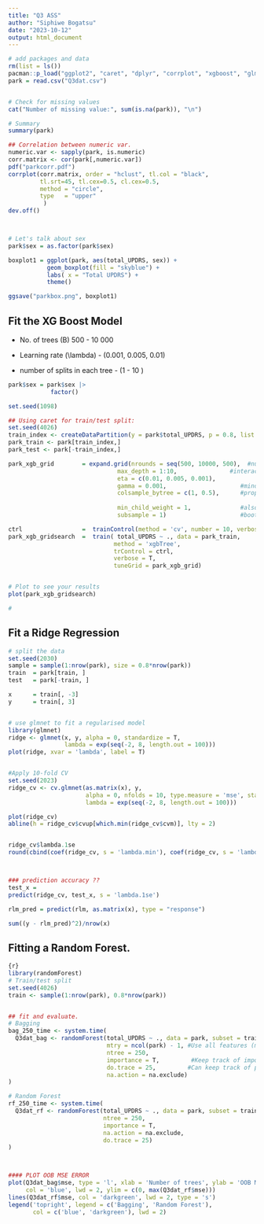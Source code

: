 ---
title: "Q3 ASS"
author: "Siphiwe Bogatsu"
date: "2023-10-12"
output: html_document
---

```{r}

# add packages and data
rm(list = ls())
pacman::p_load("ggplot2", "caret", "dplyr", "corrplot", "xgboost", "glmnet", "Matrix", "tree")
park = read.csv("Q3dat.csv")


# Check for missing values 
cat("Number of missing value:", sum(is.na(park)), "\n")

# Summary 
summary(park)

## Correlation between numeric var. 
numeric.var <- sapply(park, is.numeric)
corr.matrix <- cor(park[,numeric.var])
pdf("parkcorr.pdf")
corrplot(corr.matrix, order = "hclust", tl.col = "black",
         tl.srt=45, tl.cex=0.5, cl.cex=0.5,
         method = "circle", 
         type   = "upper"
          )
dev.off()



# Let's talk about sex 
park$sex = as.factor(park$sex)

boxplot1 = ggplot(park, aes(total_UPDRS, sex)) + 
           geom_boxplot(fill = "skyblue") +
           labs( x = "Total UPDRS") + 
           theme()

ggsave("parkbox.png", boxplot1)
```

## Fit the XG Boost Model

-   No. of trees (B) 500 - 10 000

-   Learning rate (\\lambda) - (0.001, 0.005, 0.01)

-   number of splits in each tree - (1 - 10 )

```{r}
park$sex = park$sex |> 
            factor()

set.seed(1098)

## Using caret for train/test split:
set.seed(4026)
train_index <- createDataPartition(y = park$total_UPDRS, p = 0.8, list = FALSE)
park_train <- park[train_index,]
park_test <- park[-train_index,]

park_xgb_grid        = expand.grid(nrounds = seq(500, 10000, 500),  #number of trees
                               max_depth = 1:10,               #interaction depth
                               eta = c(0.01, 0.005, 0.001),              #learning rate
                               gamma = 0.001,                     #mindev
                               colsample_bytree = c(1, 0.5),      #proportion random                                                                          features per tree
                             
                               min_child_weight = 1,              #also controls tree depth
                               subsample = 1)                     #bootstrap proportion

ctrl                 =  trainControl(method = 'cv', number = 10, verboseIter = T)
park_xgb_gridsearch  =  train( total_UPDRS ~ ., data = park_train,
                              method = 'xgbTree',
                              trControl = ctrl,
                              verbose = T,
                              tuneGrid = park_xgb_grid)


# Plot to see your results 
plot(park_xgb_gridsearch)

# 
```

## Fit a Ridge Regression

```{r}
# split the data 
set.seed(2030)
sample = sample(1:nrow(park), size = 0.8*nrow(park))
train  = park[train, ]
test   = park[-train, ]

x      = train[, -3]
y      = train[, 3]


# use glmnet to fit a regularised model
library(glmnet)
ridge <- glmnet(x, y, alpha = 0, standardize = T,
                lambda = exp(seq(-2, 8, length.out = 100)))
plot(ridge, xvar = 'lambda', label = T)


#Apply 10-fold CV
set.seed(2023)
ridge_cv <- cv.glmnet(as.matrix(x), y,
                      alpha = 0, nfolds = 10, type.measure = 'mse', standardise = T,
                      lambda = exp(seq(-2, 8, length.out = 100))) 

plot(ridge_cv)
abline(h = ridge_cv$cvup[which.min(ridge_cv$cvm)], lty = 2)


ridge_cv$lambda.1se
round(cbind(coef(ridge_cv, s = 'lambda.min'), coef(ridge_cv, s = 'lambda.1se')), 3)



### prediction accuracy ??
test_x = 
predict(ridge_cv, test_x, s = 'lambda.1se') 

rlm_pred = predict(rlm, as.matrix(x), type = "response")

sum((y - rlm_pred)^2)/nrow(x)
```

## Fitting a Random Forest.

```{r}
{r}
library(randomForest)
# Train/test split
set.seed(4026)
train <- sample(1:nrow(park), 0.8*nrow(park))


## fit and evaluate. 
# Bagging
bag_250_time <- system.time(
  Q3dat_bag <- randomForest(total_UPDRS ~ ., data = park, subset = train,
                            mtry = ncol(park) - 1, #Use all features (minus response)
                            ntree = 250,
                            importance = T,         #Keep track of importance (faster without)
                            do.trace = 25,         #Can keep track of progress if we want
                            na.action = na.exclude)
)

# Random Forest
rf_250_time <- system.time(
  Q3dat_rf <- randomForest(total_UPDRS ~ ., data = park, subset = train,
                           ntree = 250,
                           importance = T,
                           na.action = na.exclude,
                           do.trace = 25)
)



#### PLOT OOB MSE ERROR
plot(Q3dat_bag$mse, type = 'l', xlab = 'Number of trees', ylab = 'OOB MSE',
     col = 'blue', lwd = 2, ylim = c(0, max(Q3dat_rf$mse)))
lines(Q3dat_rf$mse, col = 'darkgreen', lwd = 2, type = 's')
legend('topright', legend = c('Bagging', 'Random Forest'),
       col = c('blue', 'darkgreen'), lwd = 2)


```

## 
